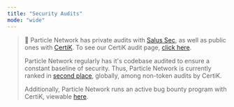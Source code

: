 ```yaml
---
title: "Security Audits"
mode: "wide"
---
```


> 🏅 Particle Network has private audits with [Salus Sec](https://salusec.io/), as well as public ones with [CertiK](https://www.certik.com/). To see our CertiK audit page, [click here](https://skynet.certik.com/projects/particle-network).
> 
> Particle Network regularly has it's codebase audited to ensure a constant baseline of security. Thus, Particle Network is currently ranked in [second place](https://skynet.certik.com/leaderboards/non-token), globally, among non-token audits by CertiK.
> 
> Additionally, Particle Network runs an active bug bounty program with CertiK, viewable [here](https://skynet.certik.com/projects/particle-network).